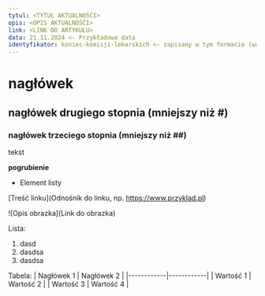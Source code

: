 ```yaml
---
tytul: <TYTUŁ AKTUALNOŚĆI>
opis: <OPIS AKTUALNOŚĆI>
link: <LINK DO ARTYKUŁU>
data: 21.11.2024 <- Przykładowa data
identyfikator: koniec-komisji-lekarskich <- zapisany w tym formacie (ważne)
---
```



  # nagłówek

  ## nagłówek drugiego stopnia (mniejszy niż #)
  
  ### nagłówek trzeciego stopnia (mniejszy niż ##)

  tekst

  **pogrubienie**

  - Element listy

  [Treść linku](Odnośnik do linku, np. https://www.przyklad.pl)

  ![Opis obrazka](Link do obrazka)
  
  Lista:
  1. dasd
  2. dasdsa
  3. dasdsa

  Tabela:
  | Nagłówek 1 | Nagłówek 2 |
|------------|------------|
| Wartość 1  | Wartość 2  |
| Wartość 3  | Wartość 4  |
  
 

